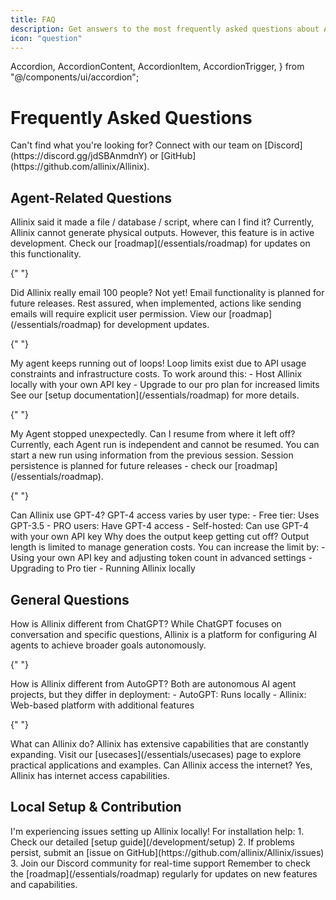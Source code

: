 ```yaml
---
title: FAQ
description: Get answers to the most frequently asked questions about Allinix
icon: "question"
---
```


  Accordion,
  AccordionContent,
  AccordionItem,
  AccordionTrigger,
} from "@/components/ui/accordion";

# Frequently Asked Questions

<Callout type="info">
  Can't find what you're looking for? Connect with our team on
  [Discord](https://discord.gg/jdSBAnmdnY) or
  [GitHub](https://github.com/allinix/Allinix).
</Callout>

## Agent-Related Questions

<Accordion type="single" collapsible className="w-full">
  <AccordionItem value="file-generation">
    <AccordionTrigger>
      Allinix said it made a file / database / script, where can I find it?
    </AccordionTrigger>
    <AccordionContent>
      Currently, Allinix cannot generate physical outputs. However, this feature is in active development. Check our [roadmap](/essentials/roadmap) for updates on this functionality.
    </AccordionContent>
  </AccordionItem>

{" "}

<AccordionItem value="email-capability">
  <AccordionTrigger>Did Allinix really email 100 people?</AccordionTrigger>
  <AccordionContent>
    Not yet! Email functionality is planned for future releases. Rest assured,
    when implemented, actions like sending emails will require explicit user
    permission. View our [roadmap](/essentials/roadmap) for development updates.
  </AccordionContent>
</AccordionItem>

{" "}

<AccordionItem value="loop-limits">
  <AccordionTrigger>My agent keeps running out of loops!</AccordionTrigger>
  <AccordionContent>
    Loop limits exist due to API usage constraints and infrastructure costs. To
    work around this: - Host Allinix locally with your own API key - Upgrade to
    our pro plan for increased limits See our [setup
    documentation](/essentials/roadmap) for more details.
  </AccordionContent>
</AccordionItem>

{" "}

<AccordionItem value="resume-run">
  <AccordionTrigger>
    My Agent stopped unexpectedly. Can I resume from where it left off?
  </AccordionTrigger>
  <AccordionContent>
    Currently, each Agent run is independent and cannot be resumed. You can
    start a new run using information from the previous session. Session
    persistence is planned for future releases - check our
    [roadmap](/essentials/roadmap).
  </AccordionContent>
</AccordionItem>

{" "}

<AccordionItem value="gpt4-access">
  <AccordionTrigger>Can Allinix use GPT-4?</AccordionTrigger>
  <AccordionContent>
    GPT-4 access varies by user type: - Free tier: Uses GPT-3.5 - PRO users:
    Have GPT-4 access - Self-hosted: Can use GPT-4 with your own API key
  </AccordionContent>
</AccordionItem>

  <AccordionItem value="output-length">
    <AccordionTrigger>
      Why does the output keep getting cut off?
    </AccordionTrigger>
    <AccordionContent>
      Output length is limited to manage generation costs. You can increase the limit by:
      - Using your own API key and adjusting token count in advanced settings
      - Upgrading to Pro tier
      - Running Allinix locally
    </AccordionContent>
  </AccordionItem>
</Accordion>

## General Questions

<Accordion type="single" collapsible className="w-full">
  <AccordionItem value="chatgpt-comparison">
    <AccordionTrigger>
      How is Allinix different from ChatGPT?
    </AccordionTrigger>
    <AccordionContent>
      While ChatGPT focuses on conversation and specific questions, Allinix is a platform for configuring AI agents to achieve broader goals autonomously.
    </AccordionContent>
  </AccordionItem>

{" "}

<AccordionItem value="autogpt-comparison">
  <AccordionTrigger>How is Allinix different from AutoGPT?</AccordionTrigger>
  <AccordionContent>
    Both are autonomous AI agent projects, but they differ in deployment: -
    AutoGPT: Runs locally - Allinix: Web-based platform with additional features
  </AccordionContent>
</AccordionItem>

{" "}

<AccordionItem value="capabilities">
  <AccordionTrigger>What can Allinix do?</AccordionTrigger>
  <AccordionContent>
    Allinix has extensive capabilities that are constantly expanding. Visit our
    [usecases](/essentials/usecases) page to explore practical applications and
    examples.
  </AccordionContent>
</AccordionItem>

  <AccordionItem value="internet-access">
    <AccordionTrigger>
      Can Allinix access the internet?
    </AccordionTrigger>
    <AccordionContent>
      Yes, Allinix has internet access capabilities.
    </AccordionContent>
  </AccordionItem>
</Accordion>

## Local Setup & Contribution

<Accordion type="single" collapsible className="w-full">
  <AccordionItem value="setup-issues">
    <AccordionTrigger>
      I'm experiencing issues setting up Allinix locally!
    </AccordionTrigger>
    <AccordionContent>
      For installation help: 1. Check our detailed [setup
      guide](/development/setup) 2. If problems persist, submit an [issue on
      GitHub](https://github.com/allinix/Allinix/issues) 3. Join our Discord
      community for real-time support
    </AccordionContent>
  </AccordionItem>
</Accordion>

<Callout type="warning" className="mt-6">
  Remember to check the [roadmap](/essentials/roadmap) regularly for updates on
  new features and capabilities.
</Callout>
